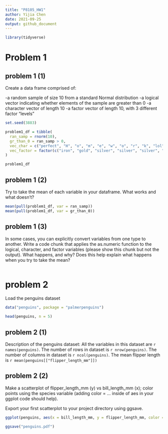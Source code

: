 ```yaml
---
title: "P8105_HW1"
author: Yijia Chen
date: 2021-09-25
output: github_document
---
```


```r
library(tidyverse)
```

# Problem 1
## problem 1 (1)

Create a data frame comprised of:

 -a random sample of size 10 from a standard Normal distribution
 -a logical vector indicating whether elements of the sample are greater than 0
 -a character vector of length 10
 -a factor vector of length 10, with 3 different factor “levels”
 
```r


set.seed(3883)

problem1_df = tibble(
  ran_samp = rnorm(10),
  gr_than_0 = ran_samp > 0,
  vec_char = c("perfect", "H", "o", "m", "e", "w", "o", "r", "k", "lol"),
  vec_factor = factor(c("iron", "gold", "silver", "silver", "silver", "gold", "iron", "silver", "gold", "iron"))
)

problem1_df


```

## problem 1 (2)
Try to take the mean of each variable in your dataframe. What works and what doesn’t?

```r


mean(pull(problem1_df, var = ran_samp))
mean(pull(problem1_df, var = gr_than_0))


```

## problem 1 (3)
In some cases, you can explicitly convert variables from one type to another. Write a code chunk that applies the as.numeric function to the logical, character, and factor variables (please show this chunk but not the output). What happens, and why? Does this help explain what happens when you try to take the mean?

```r

```

# problem 2
Load the penguins dataset

```r


data("penguins", package = "palmerpenguins")

head(penguins, n = 5)

```

## problem 2 (1)
Description of the penguins dataset:
All the variables in this dataset are `r names(penguins)`.
The number of rows in dataset is `r nrow(penguins)`.
The number of columns in dataset is `r ncol(penguins)`.
The mean flipper length is `r mean(penguins[["flipper_length_mm"]])`

## problem 2 (2)
Make a scatterplot of flipper_length_mm (y) vs bill_length_mm (x); color points using the species variable (adding color = ... inside of aes in your ggplot code should help).

Export your first scatterplot to your project directory using ggsave.

```r

ggplot(penguins, aes(x = bill_length_mm, y = flipper_length_mm, color = species)) + geom_point()

ggsave("penguins.pdf")

```

